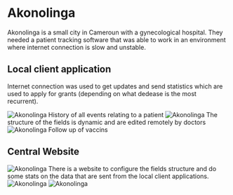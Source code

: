 
# Akonolinga

Akonolinga is a small city in Cameroun with a gynecological hospital.
They needed a patient tracking software that was able to work in an environment
where internet connection is slow and unstable.

## Local client application

Internet connection was used to get updates and send statistics which are used
to apply for grants (depending on what dedease is the most recurrent).

<Flex>
    <Image name="akonolinga/app-1" alt="Akonolinga" size={[640, 550]}>
        History of all events relating to a patient
    </Image>
    <Image name="akonolinga/app-2" alt="Akonolinga" size={[640, 750]}>
        The structure of the fields is dynamic and are edited remotely by
        doctors
    </Image>
    <Image name="akonolinga/app-3" alt="Akonolinga" size={[640, 338]}>
        Follow up of vaccins
    </Image>
</Flex>

## Central Website

<Flex>
    <Image name="akonolinga/web-soins-1" alt="Akonolinga" size={[640, 444]}>
        There is a website to configure the fields structure and do some stats
        on the data that are sent from the local client applications.
    </Image>
    <Image
        name="akonolinga/web-soins-2"
        alt="Akonolinga"
        size={[640, 370]}
    ></Image>
    <Image
        name="akonolinga/web-soins-3"
        alt="Akonolinga"
        size={[640, 384]}
    ></Image>
</Flex>
